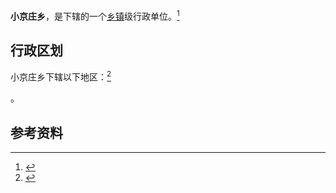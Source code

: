 {{中国乡级行政区|14/02/26/207/000}}

'''小京庄乡'''，是{{PRC admin/fullname|14/02/26/207/000|3}}下辖的一个[[乡镇|乡镇]]级行政单位。<ref>{{PRC admin/ref sgc|{{PRC admin/parent|14/02/26/207/000}}}}</ref>

== 行政区划 ==

小京庄乡下辖以下地区：<ref>{{PRC admin/ref sgc|14/02/26/207/000}}</ref>

{{PRC admin/children|14/02/26/207/000}}。

== 参考资料 ==

{{reflist}}

{{行政区划小作品}}
{{PRC admin/navcat|14/02/26/207/000}}